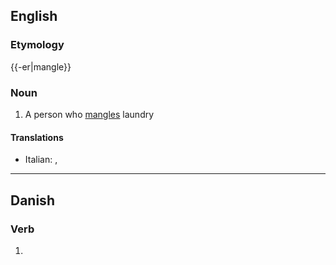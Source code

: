 ==English==

===Etymology===
{{-er|mangle}}

===Noun===
{{en-noun}}

# A person who [[mangle]]s laundry

====Translations====
{{trans-top|person who mangles laundry}}
* Italian: {{t-|it|manganatore|m}}, {{t-|it|manganatrice|f}}
{{trans-mid}}
{{trans-bottom}}

----

==Danish==

===Verb===
{{head|da|verb form}}

# {{form of|present|mangle|lang=da}}